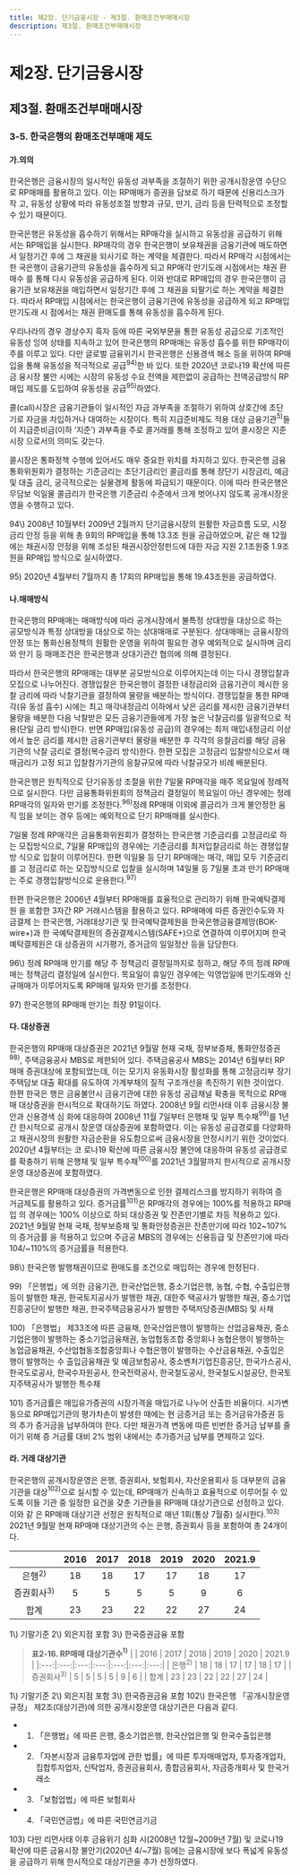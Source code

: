 ```yaml
---
title: 제2장. 단기금융시장 - 제3절. 환매조건부매매시장
description: 제3절. 환매조건부매매시장
---
```


# 제2장. 단기금융시장

## 제3절. 환매조건부매매시장

### 3-5. 한국은행의 환매조건부매매 제도

#### 가.의의

한국은행은 금융시장의 일시적인 유동성 과부족을 조절하기 위한 공개시장운영 수단으
로 RP매매를 활용하고 있다. 이는 RP매매가 증권을 담보로 하기 때문에 신용리스크가 작
고, 유동성 상황에 따라 유동성조절 방향과 규모, 만기, 금리 등을 탄력적으로 조정할 수 있기 때문이다.

한국은행은 유동성을 흡수하기 위해서는 RP매각을 실시하고 유동성을 공급하기 위해
서는 RP매입을 실시한다. RP매각의 경우 한국은행이 보유채권을 금융기관에 매도하면서
일정기간 후에 그 채권을 되사기로 하는 계약을 체결한다. 따라서 RP매각 시점에서는 한
국은행이 금융기관의 유동성을 흡수하게 되고 RP매각 만기도래 시점에서는 채권 환매수
를 통해 다시 유동성을 공급하게 된다. 이와 반대로 RP매입의 경우 한국은행이 금융기관
보유채권을 매입하면서 일정기간 후에 그 채권을 되팔기로 하는 계약을 체결한다. 따라서
RP매입 시점에서는 한국은행이 금융기관에 유동성을 공급하게 되고 RP매입 만기도래 시
점에서는 채권 환매도를 통해 유동성을 흡수하게 된다.

우리나라의 경우 경상수지 흑자 등에 따른 국외부문을 통한 유동성 공급으로 기조적인
유동성 잉여 상태를 지속하고 있어 한국은행의 RP매매는 유동성 흡수를 위한 RP매각이
주를 이루고 있다. 다만 글로벌 금융위기시 한국은행은 신용경색 해소 등을 위하여 RP매
입을 통해 유동성을 적극적으로 공급$^{94)}$한 바 있다. 또한 2020년 코로나19 확산에 따른 금
융시장 불안 시에는 시장의 유동성 수요 전액을 제한없이 공급하는 전액공급방식 RP매입
제도를 도입하여 유동성을 공급$^{95)}$하였다.

콜(call)시장은 금융기관들이 일시적인 자금 과부족을 조절하기 위하여 상호간에 초단
기로 자금을 차입하거나 대여하는 시장이다. 특히 지급준비제도 적용 대상 금융기관$^{5)}$들이 
지급준비금(이하 ‘지준’) 과부족을 주로 콜거래를 통해 조정하고 있어 콜시장은 지준시장
으로서의 의미도 갖는다. 

콜시장은 통화정책 수행에 있어서도 매우 중요한 위치를 차지하고 있다. 한국은행 금융
통화위원회가 결정하는 기준금리는 초단기금리인 콜금리를 통해 장단기 시장금리, 예금 
및 대출 금리, 궁극적으로는 실물경제 활동에 파급되기 때문이다. 이에 따라 한국은행은 
무담보 익일물 콜금리가 한국은행 기준금리 수준에서 크게 벗어나지 않도록 공개시장운
영을 수행하고 있다. 

<GCenterImg src ="/fm/2-16.png" caption="그림2-16. RP매각의 유동성 조절 효과"/>


<GComment>
94\) 2008년 10월부터 2009년 2월까지 단기금융시장의 원활한 자금흐름 도모, 시장금리 안정 등을 위해 총 9회의 RP매입을 통해 13.3조
원을 공급하였으며, 같은 해 12월에는 채권시장 안정을 위해 조성된 채권시장안정펀드에 대한 자금 지원 2.1조원중 1.9조원을 RP매입
방식으로 실시하였다.

95\) 2020년 4월부터 7월까지 총 17회의 RP매입을 통해 19.43조원을 공급하였다.
</GComment>

#### 나.매매방식

한국은행의 RP매매는 매매방식에 따라 공개시장에서 불특정 상대방을 대상으로 하는
공모방식과 특정 상대방을 대상으로 하는 상대매매로 구분된다. 상대매매는 금융시장의
안정 또는 통화신용정책의 원활한 운영을 위하여 필요한 경우 예외적으로 실시하며 금리
와 만기 등 매매조건은 한국은행과 상대기관간 협의에 의해 결정된다.

따라서 한국은행의 RP매매는 대부분 공모방식으로 이루어지는데 이는 다시 경쟁입찰과
모집으로 나누어진다. 경쟁입찰은 한국은행이 결정한 내정금리와 금융기관이 제시한 응찰
금리에 따라 낙찰기관을 결정하여 물량을 배분하는 방식이다. 경쟁입찰을 통한 RP매각(유
동성 흡수) 시에는 최고 매각내정금리 이하에서 낮은 금리를 제시한 금융기관부터 물량을
배분한 다음 낙찰받은 모든 금융기관들에게 가장 높은 낙찰금리를 일괄적으로 적용(단일
금리 방식)한다. 반면 RP매입(유동성 공급)의 경우에는 최저 매입내정금리 이상에서 높은
금리를 제시한 금융기관부터 물량을 배분한 후 각각의 응찰금리를 해당 금융기관의 낙찰
금리로 결정(복수금리 방식)한다. 한편 모집은 고정금리 입찰방식으로서 매매금리가 고정
되고 입찰참가기관의 응찰규모에 따라 낙찰규모가 비례 배분된다.

한국은행은 원칙적으로 단기유동성 조절을 위한 7일물 RP매각을 매주 목요일에 정례적
으로 실시한다. 다만 금융통화위원회의 정책금리 결정일이 목요일이 아닌 경우에는 정례
RP매각의 일자와 만기를 조정한다.$^{96)}$정례 RP매매 이외에 콜금리가 크게 불안정한 움직
임을 보이는 경우 등에는 예외적으로 단기 RP매매를 실시한다.

7일물 정례 RP매각은 금융통화위원회가 결정하는 한국은행 기준금리를 고정금리로 하
는 모집방식으로, 7일물 RP매입의 경우에는 기준금리를 최저입찰금리로 하는 경쟁입찰방
식으로 입찰이 이루어진다. 한편 익일물 등 단기 RP매매는 매각, 매입 모두 기준금리를 고
정금리로 하는 모집방식으로 입찰을 실시하며 14일물 등 7일물 초과 만기 RP매매는 주로 경쟁입찰방식으로 운용한다.$^{97)}$

<GCenterImg src ="/fm/t2-14.png" caption="표2-14. 한국은행의 RP매매실적"/>


한편 한국은행은 2006년 4월부터 RP매매를 효율적으로 관리하기 위해 한국예탁결제원
을 포함한 3자간 RP 거래시스템을 활용하고 있다. RP매매에 따른 증권인수도와 자금결제
는 한국은행, 거래대상기관 및 한국예탁결제원을 한국은행금융결제망(BOK-wire+)과 한
국예탁결제원의 증권결제시스템(SAFE+)으로 연결하여 이루어지며 한국예탁결제원은 대
상증권의 시가평가, 증거금의 일일정산 등을 담당한다.

<GCenterImg src ="/fm/2-17.png" caption="그림2-17. RP매매 흐름도"/>


<GComment>
96\) 정례 RP매매 만기를 해당 주 정책금리 결정일까지로 정하고, 해당 주의 정례 RP매매는 정책금리 결정일에 실시한다. 목요일이 휴일인
경우에는 익영업일에 만기도래와 신규매매가 이루어지도록 RP매매 일자와 만기를 조정한다.

97\) 한국은행의 RP매매 만기는 최장 91일이다.
</GComment>

#### 다. 대상증권

한국은행의 RP매매 대상증권은 2021년 9월말 현재 국채, 정부보증채, 통화안정증권$^{98)}$,
주택금융공사 MBS로 제한되어 있다. 주택금융공사 MBS는 2014년 6월부터 RP매매 증권대상에 포함되었는데, 이는 모기지 유동화시장 활성화를 통해 고정금리부 장기주택담보
대출 확대를 유도하여 가계부채의 질적 구조개선을 촉진하기 위한 것이었다. 한편 한국은
행은 금융불안시 금융기관에 대한 유동성 공급채널 확충을 목적으로 RP매매 대상증권을
한시적으로 확대하기도 하였다. 2008년 9월 리먼사태 이후 금융시장 불안과 신용경색 심
화에 대응하여 2008년 11월 7일부터 은행채 및 일부 특수채$^{99)}$를 1년간 한시적으로 공개시
장운영 대상증권에 포함하였다. 이는 유동성 공급경로를 다양화하고 채권시장의 원활한
자금순환을 유도함으로써 금융시장을 안정시키기 위한 것이었다. 2020년 4월부터는 코
로나19 확산에 따른 금융시장 불안에 대응하여 유동성 공급경로를 확충하기 위해 은행채
및 일부 특수채$^{100)}$를 2021년 3월말까지 한시적으로 공개시장운영 대상증권에 포함하였다.

한국은행은 RP매매 대상증권의 가격변동으로 인한 결제리스크를 방지하기 위하여 증
거금제도를 활용하고 있다. 증거금률$^{101)}$은 RP매각의 경우에는 100%를 적용하고 RP매입
의 경우에는 100% 이상으로 하되 대상증권 및 잔존만기별로 차등 적용하고 있다. 2021년
9월말 현재 국채, 정부보증채 및 통화안정증권은 잔존만기에 따라 102~107%의 증거금률
을 적용하고 있으며 주금공 MBS의 경우에는 신용등급 및 잔존만기에 따라 104/~110%의
증거금률을 적용한다.

<GCenterImg src ="/fm/t2-15.png" caption="표2-15. 한국은행의 RP매입 대상증권별 증거금률"/>


<GComment>
98\) 한국은행 발행채권이므로 환매도를 조건으로 매입하는 경우에 한정된다.

99\) 「은행법」에 의한 금융기관, 한국산업은행, 중소기업은행, 농협, 수협, 수출입은행 등이 발행한 채권, 한국토지공사가 발행한 채권, 대한주
택공사가 발행한 채권, 중소기업진흥공단이 발행한 채권, 한국주택금융공사가 발행한 주택저당증권(MBS) 및 사채

100\) 「은행법」 제33조에 따른 금융채, 한국산업은행이 발행하는 산업금융채권, 중소기업은행이 발행하는 중소기업금융채권, 농업협동조합
중앙회나 농협은행이 발행하는 농업금융채권, 수산업협동조합중앙회나 수협은행이 발행하는 수산금융채권, 수출입은행이 발행하는 수
출입금융채권 및 예금보험공사, 중소벤처기업진흥공단, 한국가스공사, 한국도로공사, 한국수자원공사, 한국전력공사, 한국철도공사,
한국철도시설공단, 한국토지주택공사가 발행한 특수채

101\) 증거금률은 매입유가증권의 시장가격을 매입가로 나누어 산출한 비율이다. 시가변동으로 RP매입기관의 평가차손이 발생한 때에는 현
금증거금 또는 증거금유가증권 등의 추가 증거금을 납부하여야 한다. 다만 채권가격 변동에 따른 빈번한 증거금 납부를 줄이기 위해 증
거금률 대비 2% 범위 내에서는 추가증거금 납부를 면제하고 있다.
</GComment>

#### 라. 거래 대상기관

한국은행의 공개시장운영은 은행, 증권회사, 보험회사, 자산운용회사 등 대부분의 금융
기관을 대상$^{102)}$으로 실시할 수 있는데, RP매매가 신속하고 효율적으로 이루어질 수 있도록
이들 기관 중 일정한 요건을 갖춘 기관들을 RP매매 대상기관으로 선정하고 있다. 이와 같
은 RP매매 대상기관 선정은 원칙적으로 매년 1회(통상 7월중) 실시한다.$^{103)}$ 2021년 9월말
현재 RP매매 대상기관의 수는 은행, 증권회사 등을 포함하여 총 24개이다.

<GCenterImg src ="/fm/t2-16.png" caption="표2-16. RP매매 대상기관수"/>


<TabView>
<TabPanel header="RP매매 대상기관수 $^{1)}$">

|  | 2016 | 2017 | 2018 | 2019 | 2020 | 2021.9 |
|:---:|:---:|:---:|:---:|:---:|:---:|:---:|
| 은행$^{2)}$ | 18 | 18 | 17 | 17 | 18 | 17 |
| 증권회사$^{3)}$ | 5 | 5 | 5 | 5 | 9 | 6 |
| 합계 | 23 | 23 | 22 | 22 | 27 | 24 |

<GComment>
    1\) 기말기준  
    2\) 외은지점 포함  
    3\) 한국증권금융 포함
    </GComment>
</TabPanel>
</TabView>

> __표2-16. RP매매 대상기관수$^{1)}$__
> |  | 2016 | 2017 | 2018 | 2019 | 2020 | 2021.9 |
> |:---:|:---:|:---:|:---:|:---:|:---:|:---:|
> | 은행$^{2)}$ | 18 | 18 | 17 | 17 | 18 | 17 |
> | 증권회사$^{3)}$ | 5 | 5 | 5 | 5 | 9 | 6 |
> | 합계 | 23 | 23 | 22 | 22 | 27 | 24 |
 <GComment>
    1\) 기말기준  
    2\) 외은지점 포함  
    3\) 한국증권금융 포함
        </GComment>

<GComment>
102\) 한국은행 「공개시장운영규정」 제2조(대상기관)에 의한 공개시장운영 대상기관은 다음과 같다.

  - 1. 「은행법」에 따른 은행, 중소기업은행, 한국산업은행 및 한국수출입은행
  - 2. 「자본시장과 금융투자업에 관한 법률」에 따른 투자매매업자, 투자중개업자, 집합투자업자, 신탁업자, 증권금융회사, 종합금융회사,
자금중개회사 및 한국거래소
  - 3. 「보험업법」에 따른 보험회사
  - 4. 「국민연금법」에 따른 국민연금기금

103\) 다만 리먼사태 이후 금융위기 심화 시(2008년 12월~2009년 7월) 및 코로나19 확산에 따른 금융시장 불안기(2020년 4/~7월) 등에는
금융시장에 보다 폭넓게 유동성을 공급하기 위해 한시적으로 대상기관을 추가 선정하였다.

</GComment>
